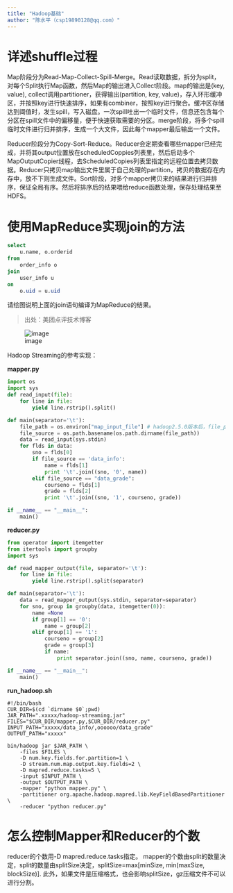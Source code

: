 ```yaml
---
title: "Hadoop基础"
author: "陈水平（csp19890128@qq.com）"
---
```


# 详述shuffle过程
Map阶段分为Read-Map-Collect-Spill-Merge。Read读取数据，拆分为split，对每个Split执行Map函数，然后Map的输出进入Collect阶段。map的输出是(key, value), collect调用partitioner，获得输出(partition, key, value)，存入环形缓冲区，并按照key进行快速排序，如果有combiner，按照key进行聚合。缓冲区存储达到阈值时，发生spill，写入磁盘。一次spill吐出一个临时文件，信息还包含每个分区在spill文件中的偏移量，便于快速获取需要的分区。merge阶段，将多个spill临时文件进行归并排序，生成一个大文件，因此每个mapper最后输出一个文件。

Reducer阶段分为Copy-Sort-Reduce。Reducer会定期查看哪些mapper已经完成，并将其output位置放在scheduledCoppies列表里，然后启动多个MapOutputCopier线程，去ScheduledCopies列表里指定的远程位置去拷贝数据。Reducer只拷贝map输出文件里属于自己处理的partition，拷贝的数据存在内存中，放不下则生成文件。Sort阶段，对多个mapper拷贝来的结果进行归并排序，保证全局有序。然后将排序后的结果喂给reduce函数处理，保存处理结果至HDFS。

# 使用MapReduce实现join的方法

``` sql
select 
    u.name, o.orderid 
from 
    order_info o
join 
    user_info u
on 
    o.uid = u.uid
```

请绘图说明上面的join语句编译为MapReduce的结果。

> 出处：美团点评技术博客

![image](images/hadoop_basic_join.png)

Hadoop Streaming的参考实现：

**mapper.py**
``` python
import os
import sys
def read_input(file):
    for line in file:
        yield line.rstrip().split()

def main(separator='\t'):
    file_path = os.environ["map_input_file"] # hadoop2.5.0版本后，file_path = os.environ["mapreduce_map_input_file"]
    file_source = os.path.basename(os.path.dirname(file_path))
    data = read_input(sys.stdin)
    for flds in data:
        sno = flds[0]
        if file_source == 'data_info':
            name = flds[1]
            print '\t'.join((sno, '0', name))
        elif file_source == "data_grade":
            courseno = flds[1]
            grade = flds[2]
            print '\t'.join((sno, '1', courseno, grade))

if __name__ == "__main__":
    main()
```

**reducer.py**
``` python
from operator import itemgetter
from itertools import groupby
import sys

def read_mapper_output(file, separator='\t'):
    for line in file:
        yield line.rstrip().split(separator)

def main(separator='\t'):
    data = read_mapper_output(sys.stdin, separator=separator)
    for sno, group in groupby(data, itemgetter(0)):
        name =None
        if group[1] == '0':
            name = group[2]
        elif group[1] == '1':
            courseno = group[2]
            grade = group[3]
            if name:
                print separator.join((sno, name, courseno, grade))

if __name__ == "__main__":
    main()
```
**run_hadoop.sh**
``` shell
#!/bin/bash
CUR_DIR=$(cd `dirname $0`;pwd)
JAR_PATH=".xxxxx/hadoop-streaming.jar"
FILES="$CUR_DIR/mapper.py,$CUR_DIR/reducer.py"
INPUT_PATH="xxxxx/data_info/,oooooo/data_grade"
OUTPUT_PATH="xxxxx"

bin/hadoop jar $JAR_PATH \
    -files $FILES \
    -D num.key.fields.for.partition=1 \
    -D stream.num.map.output.key.fields=2 \
    -D mapred.reduce.tasks=5 \
    -input $INPUT_PATH \
    -output $OUTPUT_PATH \
    -mapper "python mapper.py" \
    -partitioner org.apache.hadoop.mapred.lib.KeyFieldBasedPartitioner \
    -reducer "python reducer.py"
```

# 怎么控制Mapper和Reducer的个数
reducer的个数用-D mapred.reduce.tasks指定。
mapper的个数由split的数量决定，split的数量由splitSize决定，splitSize=max[minSize, min(maxSize, blockSize)]. 此外，如果文件是压缩格式，也会影响splitSize，gz压缩文件不可以进行分割。

